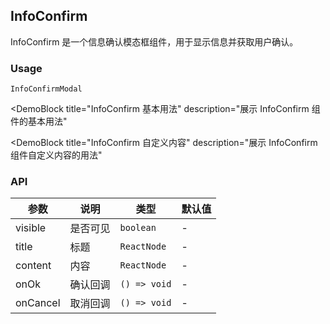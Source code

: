 
## InfoConfirm

InfoConfirm 是一个信息确认模态框组件，用于显示信息并获取用户确认。

### Usage

`InfoConfirmModal`

<DemoBlock
  title="InfoConfirm 基本用法"
  description="展示 InfoConfirm 组件的基本用法"
>
  <Basic />
</DemoBlock>

<DemoBlock
  title="InfoConfirm 自定义内容"
  description="展示 InfoConfirm 组件自定义内容的用法"
>
  <WithCustomContent />
</DemoBlock>

### API

| 参数 | 说明 | 类型 | 默认值 |
| --- | --- | --- | --- |
| visible | 是否可见 | `boolean` | - |
| title | 标题 | `ReactNode` | - |
| content | 内容 | `ReactNode` | - |
| onOk | 确认回调 | `() => void` | - |
| onCancel | 取消回调 | `() => void` | - | 